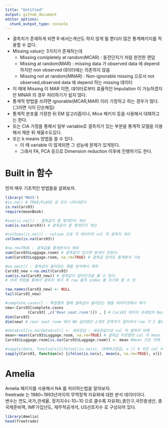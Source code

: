 ```yaml
---
title: "Untitled"
output: github_document
editor_options: 
  chunk_output_type: console
---
```

- 결측치가 존재하게 되면 R 에서는계산도 하지 않게 될 뿐더러 많은 통계패키지를 적용할 수 없다. <br>
- Missing value는 3가지가 존재하는데 
  - Missing comlpletely at random(MCAR) : 동전던지기 처럼 완전한 랜덤
  - Missing at random(MAR) : missing data 가 observed data 에 depend 하지만 non observed 데이터에는 의존하지 않음 
  - Missing not at random(MNAR) : Non-ignorable missing 으로서 not observed,observed data 에 depend 하는 missing 데이터
- 이 때에 Missing 이 MAR 이면, 데이터로부터 효율적인 Imputation 이 가능하겠지만 MNAR 의 경우 처리하기가 쉽지 않다.
- 통계적 방법을 쓰려면 ignorable(MCAR,MAR) 이라 가정하고 하는 경우가 많다. (그러면 식이 단순해짐)
- 통계적 분포를 가정한 뒤 EM 알고리즘이나, Mice 패키지 등을 사용해서 대체하고는 한다.
- 또는 CIA 가정을 통해서 일부 variable로 결측치가 있는 부분을 통계적 모델을 이용해서 채운 뒤 채울수도있다.
- 또는 k means 방법을 쓸 수 있다.
  - 이 때 variable 이 많게되면 그 성능에 문제가 있게된다. 
  - 그래서 FA, PCA 등으로 Dimension reduction 이후에 진행하기도 한다.

# Built in 함수
먼저 매우 기초적인 방법들을 살펴보자.
```r
library('MASS')
#is.na() # TRUE/FLASE 로 모두 나타내준다
is.na(Cars93)
require(moonBook)

#sum(is.na()) : 곁측값이 총 몇개인지 게산
sum(is.na(Cars93)) # 곁측값이 총 몇개인지 게산

#colSums(is.na()) : colsum 으로 각 데이터의 col 의 곁측치 계산
colSums(is.na(Cars93))

#na.rm=TRUE : 곁측값을 통계분석시 제외 
sum(Cars93$Luggage.room) # 곁측값이 있으면 분석이 안된다.
sum(Cars93$Luggage.room, na.rm=TRUE) # 곁측값 있어도 통계분석 가능

#na.omit() : 곁측값이 들어있는 행을 분석에서 제외
Cars93_new <-na.omit(Cars93)
sum(is.na(Cars93_new)) # 곁측값이 없어진것을 볼 수 있다.
# 아래 작업을 통해서 곁측치 제거 후 row 들의 index 를 초기화 할 수 있

row.names(Cars93_new) <- NULL
tail(Cars93_new)

#complete.cases() : 특정행과 열에 결측값이 들어있는 행을 데이터셋에서 제거
new<-Cars93[complete.cases
          (Cars93[ ,c('Rear.seat.room')]) , ] # Cars93 데이터 프레임의 Rear.seat.room 칼럼 내 결측값이 있는 행 전체 삭제
dim(Cars93)
dim(new) # rear seat room 에서 NA 값이였던 2개의 관측치가 없어져서 row 가 2 줄었다. 

#data$col[is.na(data$col)] <- 새로운값 : 새로운값으로 col 의 곁측치 대체
mean<-mean(Cars93$Luggage.room, na.rm=TRUE) # 곁측값 미포함한 col 의 mean
Cars93$Luggage.room[is.na(Cars93$Luggage.room)] <- mean #mean 으로 대체

#sapply(data, functio(x){ifelse}(is.na(x), 대체하고픈값, x )) # 모든 col 에 대해 새로운 값으로 col 곁측치 대체 
sapply(Cars93, function(x) {ifelse(is.na(x), mean(x, na.rm=TRUE), x)}) #sapply라 각 col 의 mean 으로 대체된다.
```

# Amelia 
Amelia 패키지를 사용해서 NA 를 처리하는법을 알아보자. <br>
freetrade 는 1980~1993년까지의 무역정책 자유화에 대한 분석 데이터이다. <br>
변수는 연도,국가,관세율, 정치지수(-10~10 으로 클수록 자유화),총인구,국민총생산, 총국제준비액, IMF가입년도, 재무적공개석, US선호지수 로 구성되어 있다. <br>
```r
library(Amelia)
head(freetrade) 


```

